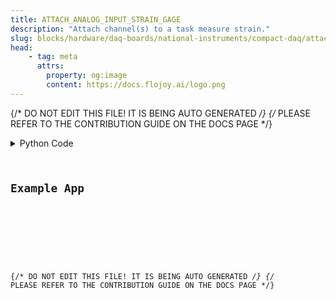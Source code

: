 ```yaml
---
title: ATTACH_ANALOG_INPUT_STRAIN_GAGE
description: "Attach channel(s) to a task measure strain."
slug: blocks/hardware/daq-boards/national-instruments/compact-daq/attach-analog-input-strain-gage
head:
    - tag: meta
      attrs:
        property: og:image
        content: https://docs.flojoy.ai/logo.png
---
```


{/* DO NOT EDIT THIS FILE! IT IS BEING AUTO GENERATED */}
{/* PLEASE REFER TO THE CONTRIBUTION GUIDE ON THE DOCS PAGE */}


<DownloadStudioBanner />
<PythonDocsDisplay docstring={block_data["docstring"]} />
<details>
<summary>Python Code</summary>



<Code code={pythonCode} lang="py" wrap theme="dracula" />

[Find this Flojoy Block on GitHub](https://github.com/flojoy-ai/blocks/blob/main/blocks/HARDWARE/DAQ_BOARDS/NATIONAL_INSTRUMENTS/COMPACT_DAQ/ATTACH_ANALOG_INPUT_STRAIN_GAGE/ATTACH_ANALOG_INPUT_STRAIN_GAGE.py)

</details>

## Example App


<GetHelpWidget />


<AppDisplay app={app} blockName="ATTACH_ANALOG_INPUT_STRAIN_GAGE" client:visible />


<Example />

{/* DO NOT EDIT THIS FILE! IT IS BEING AUTO GENERATED */}
{/* PLEASE REFER TO THE CONTRIBUTION GUIDE ON THE DOCS PAGE */}
